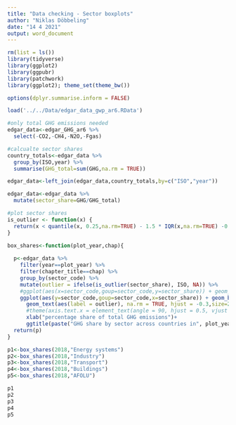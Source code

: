 ```yaml
---
title: "Data checking - Sector boxplots"
author: "Niklas Döbbeling"
date: "14 4 2021"
output: word_document
---
```


```r
rm(list = ls())
library(tidyverse)
library(ggplot2)
library(ggpubr)
library(patchwork)
library(ggplot2); theme_set(theme_bw())

options(dplyr.summarise.inform = FALSE)

load('../../Data/edgar_data_gwp_ar6.RData')
```


```r

#only total GHG emissions needed
edgar_data<-edgar_GHG_ar6 %>%
  select(-CO2,-CH4,-N2O,-Fgas)

#calcualte sector shares
country_totals<-edgar_data %>%
  group_by(ISO,year) %>%
  summarise(GHG_total=sum(GHG,na.rm = TRUE))

edgar_data<-left_join(edgar_data,country_totals,by=c("ISO","year"))

edgar_data<-edgar_data %>%
  mutate(sector_share=GHG/GHG_total)

#plot sector shares
is_outlier <- function(x) {
  return(x < quantile(x, 0.25,na.rm=TRUE) - 1.5 * IQR(x,na.rm=TRUE) -0.1 | x > quantile(x, 0.75,na.rm=TRUE) + 1.5 * IQR(x,na.rm=TRUE) +0.1)   #outliers in boxplots are shown outside the interval [quantile(x, 0.25) - 1.5 * IQR(x); x > quantile(x, 0.75) + 1.5 * IQR(x)], I added an aditional 10 percentage points to reduce the number to relevant ones
}

box_shares<-function(plot_year,chap){
  
  p<-edgar_data %>%
    filter(year==plot_year) %>%
    filter(chapter_title==chap) %>%
    group_by(sector_code) %>%
    mutate(outlier = ifelse(is_outlier(sector_share), ISO, NA)) %>%
    #ggplot(aes(x=sector_code,goup=sector_code,y=sector_share)) + geom_boxplot() +
    ggplot(aes(y=sector_code,goup=sector_code,x=sector_share)) + geom_boxplot() +
      geom_text(aes(label = outlier), na.rm = TRUE, hjust = -0.3,size=2)+
      #theme(axis.text.x = element_text(angle = 90, hjust = 0.5, vjust = 0.5))+
      xlab("percentage share of total GHG emissions")+
      ggtitle(paste("GHG share by sector across countries in", plot_year, "(", chap, ")", sep=" "))
  return(p)
}

p1<-box_shares(2018,"Energy systems")
p2<-box_shares(2018,"Industry")
p3<-box_shares(2018,"Transport")
p4<-box_shares(2018,"Buildings")
p5<-box_shares(2018,"AFOLU")

```
```r

p1
p2
p3
p4
p5

```